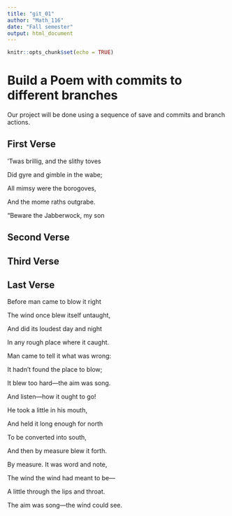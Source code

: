 ```yaml
---
title: "git_01"
author: "Math_116"
date: "Fall semester"
output: html_document
---
```


```r
knitr::opts_chunk$set(echo = TRUE)
```
# Build a Poem with commits to different branches
Our project will be done using a sequence of save and commits and branch actions.
<!-- Do not modify or change any text in "!--" bracketed areas such as this --- these are instructions to
you, if you change any of this the git program will notice it and compromise your git merging strategy !-->

## First Verse 
<!--Put the first five lines of a poem by Lewis Carrol in this section!-->

‘Twas brillig, and the slithy toves

  Did gyre and gimble in the wabe;

All mimsy were the borogoves,

 And the mome raths outgrabe.
   
“Beware the Jabberwock, my son 

## Second Verse
<!--Put the first five lines of a poem by Robert Frost here!-->

## Third Verse
<!--Put the first two verses of The Walrus and the Carpenter here!-->

## Last Verse
<!--Put a short poem of your choice 8-20 lines,here!-->

Before man came to blow it right

The wind once blew itself untaught,

And did its loudest day and night

In any rough place where it caught.

 
Man came to tell it what was wrong:

It hadn’t found the place to blow;

It blew too hard—the aim was song.

And listen—how it ought to go!

 
He took a little in his mouth,

And held it long enough for north

To be converted into south,

And then by measure blew it forth.

 
By measure. It was word and note,

The wind the wind had meant to be—

A little through the lips and throat.

The aim was song—the wind could see.
     